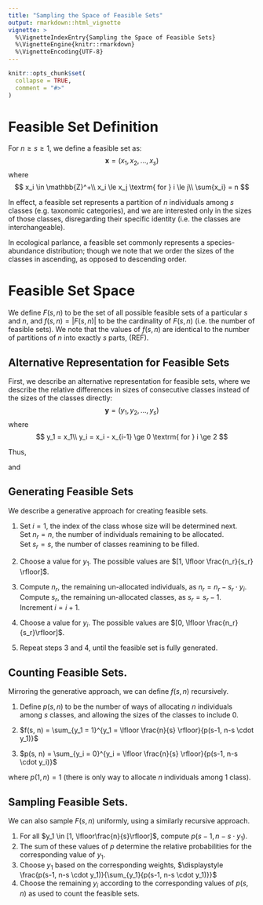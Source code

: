 ```yaml
---
title: "Sampling the Space of Feasible Sets"
output: rmarkdown::html_vignette
vignette: >
  %\VignetteIndexEntry{Sampling the Space of Feasible Sets}
  %\VignetteEngine{knitr::rmarkdown}
  %\VignetteEncoding{UTF-8}
---
```


```r
knitr::opts_chunk$set(
  collapse = TRUE,
  comment = "#>"
)
```

# Feasible Set Definition

For $n \ge s \ge 1$, we define a feasible set as:
$$
\textbf{x} = \left(x_1, x_2, \dots, x_s\right)
$$
where
$$
x_i \in \mathbb{Z}^+\\
x_i \le x_j \textrm{ for } i \le j\\
\sum{x_i} = n
$$

In effect, a feasible set represents a partition of $n$ individuals among $s$ classes (e.g. taxonomic categories), and we are interested only in the sizes of those classes, disregarding their specific identity (i.e. the classes are interchangeable).

In ecological parlance, a feasible set commonly represents a species-abundance distribution; though we note that we order the sizes of the classes in ascending, as opposed to descending order.

# Feasible Set Space

We define $F(s, n)$ to be the set of all possible feasible sets of a particular $s$ and $n$, and $f(s, n) = |F(s, n)|$ to be the cardinality of $F(s, n)$ (i.e. the number of feasible sets). We note that the values of $f(s, n)$ are identical to the number of partitions of $n$ into exactly $s$ parts, (REF).

## Alternative Representation for Feasible Sets

First, we describe an alternative representation for feasible sets, where we describe the relative differences in sizes of consecutive classes instead of the sizes of the classes directly:
$$
\mathbf{y} = \left(y_1, y_2, \dots, y_s\right)
$$
where
$$
y_1 = x_1\\
y_i = x_i - x_{i-1} \ge 0 \textrm{ for } i \ge 2
$$

Thus,
\begin{align}
x_1 &= y_1\\
x_2 &= y_1 + y_2\\
x_3 &= y_1 + y_2 + y_3\\
&\vdots\\
x_i &= \sum_{j=1}^{j=i}{y_j}
\end{align}

and 
\begin{align}
n &= x_1 + x_2 + \dots + x_s \\
  &= s \cdot y_1 + (s-1) \cdot y_2 + \dots + 1 \cdot y_s
\end{align}

## Generating Feasible Sets

We describe a generative approach for creating feasible sets.

1. Set $i = 1$, the index of the class whose size will be determined next.<br />
   Set $n_r = n$, the number of individuals remaining to be allocated.<br />
   Set $s_r = s$, the number of classes reamining to be filled.

2. Choose a value for $y_1$. The possible values are $[1, \lfloor \frac{n_r}{s_r} \rfloor]$.

3. Compute $n_r$, the remaining un-allocated individuals, as $n_r = n_r - s_r \cdot y_i$.<br />
Compute $s_r$, the remaining un-allocated classes, as $s_r = s_r - 1$.<br />
Increment $i = i + 1$.

4. Choose a value for $y_i$. The possible values are $[0, \lfloor \frac{n_r}{s_r}\rfloor]$.

6. Repeat steps 3 and 4, until the feasible set is fully generated.

## Counting Feasible Sets.

Mirroring the generative approach, we can define $f(s, n)$ recursively.

1. Define $p(s, n)$ to be the number of ways of allocating $n$ individuals among $s$ classes, and allowing the sizes of the classes to include 0.

2. $f(s, n) = \sum_{y_1 = 1}^{y_1 = \lfloor \frac{n}{s} \rfloor}{p(s-1, n-s \cdot y_1)}$

3. $p(s, n) = \sum_{y_i = 0}^{y_i = \lfloor \frac{n}{s} \rfloor}{p(s-1, n-s \cdot y_i)}$

where $p(1, n) = 1$ (there is only way to allocate $n$ individuals among 1 class).

## Sampling Feasible Sets.

We can also sample $F(s, n)$ uniformly, using a similarly recursive approach.

1. For all $y_1 \in [1, \lfloor\frac{n}{s}\rfloor]$, compute $p(s-1, n-s \cdot y_1)$.
2. The sum of these values of $p$ determine the relative probabilities for the corresponding value of $y_1$.
3. Choose $y_1$ based on the corresponding weights, $\displaystyle \frac{p(s-1, n-s \cdot y_1)}{\sum_{y_1}{p(s-1, n-s \cdot y_1)}}$
4. Choose the remaining $y_i$ according to the corresponding values of $p(s, n)$ as used to count the feasible sets.
